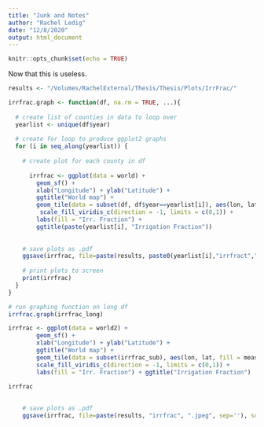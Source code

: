 ```yaml
---
title: "Junk and Notes"
author: "Rachel Ledig"
date: "12/8/2020"
output: html_document
---
```


```r
knitr::opts_chunk$set(echo = TRUE)
```


Now that this is useless. 
```r

results <- "/Volumes/RachelExternal/Thesis/Thesis/Plots/IrrFrac/"  

irrfrac.graph <- function(df, na.rm = TRUE, ...){
  
  # create list of counties in data to loop over 
  yearlist <- unique(df$year)
  
  # create for loop to produce ggplot2 graphs 
  for (i in seq_along(yearlist)) { 
    
    # create plot for each county in df
    
      irrfrac <- ggplot(data = world) +
        geom_sf() +
        xlab("Longitude") + ylab("Latitude") +
        ggtitle("World map") +
        geom_tile(data = subset(df, df$year==yearlist[i]), aes(lon, lat, fill = measurement)) + 
         scale_fill_viridis_c(direction = -1, limits = c(0,1)) + 
        labs(fill = "Irr. Fraction") +
        ggtitle(paste(yearlist[i], "Irrigation Fraction"))
      
  
    # save plots as .pdf
    ggsave(irrfrac, file=paste(results, paste0(yearlist[i],"irrfract",".jpeg")), scale= 5, dpi = 500)
    
    # print plots to screen
    print(irrfrac)
  }
}

# run graphing function on long df
irrfrac.graph(irrfrac_long)
```


```r
irrfrac <- ggplot(data = world2) +
        geom_sf() +
        xlab("Longitude") + ylab("Latitude") +
        ggtitle("World map") +
        geom_tile(data = subset(irrfrac_sub), aes(lon, lat, fill = measurement)) + 
        scale_fill_viridis_c(direction = -1, limits = c(0,1)) + 
        labs(fill = "Irr. Fraction") + ggtitle("Irrigation Fraction")

irrfrac
      
  
    # save plots as .pdf
    ggsave(irrfrac, file=paste(results, "irrfrac", ".jpeg", sep=''), scale= 5, dpi = 500)
    
```